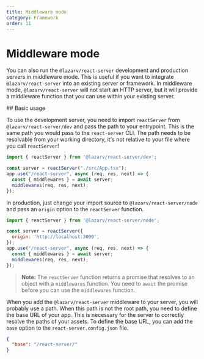 ```yaml
---
title: Middleware mode
category: Framework
order: 11
---
```



# Middleware mode

You can also run the `@lazarv/react-server` development and production servers in middleware mode. This is useful if you want to integrate `@lazarv/react-server` into an existing server or framework. In middleware mode, `@lazarv/react-server` will not start an HTTP server, but it will provide a middleware function that you can use within your existing server.

<Link name="basic-usage">
## Basic usage
</Link>

To use the development server, you need to import `reactServer` from `@lazarv/react-server/dev` and pass the path to your entrypoint. This is the same path you would pass to the `react-server` CLI. The path needs to be resolvable from your working directory, it's not relative to your file where you call `reactServer`!

```mjs
import { reactServer } from '@lazarv/react-server/dev';

const server = reactServer("./src/App.tsx");
app.use("/react-server", async (req, res, next) => {
  const { middlewares } = await server;
  middlewares(req, res, next);
});
```

In production, just change your import source to `@lazarv/react-server/node` and pass an `origin` option to the `reactServer` function.

```mjs
import { reactServer } from '@lazarv/react-server/node';

const server = reactServer({
  origin: 'http://localhost:3000',
});
app.use("/react-server", async (req, res, next) => {
  const { middlewares } = await server;
  middlewares(req, res, next);
});
```

> **Note:** The `reactServer` function returns a promise that resolves to an object with a `middlewares` function. You need to `await` the promise before you can use the `middlewares` function.

When you add the `@lazarv/react-server` middleware to your server, you will probably use a path. When this path is not the root path, you need to define the base URL of your app. This is necessary for the server to correctly resolve the paths of your assets. To define the base URL, you can add the `base` option to the `react-server.config.json` file.

```json
{
  "base": "/react-server/"
}
```